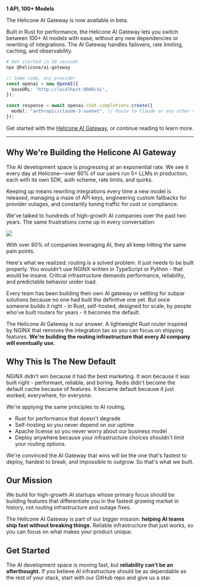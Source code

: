 **1 API, 100+ Models**

The Helicone AI Gateway is now available in beta.

Built in Rust for performance, the Helicone AI Gateway lets you switch between 100+ AI models with ease, without any new dependencies or rewriting of integrations. The AI Gateway handles failovers, rate limiting, caching, and observability.

```bash
# Get started in 30 seconds
npx @helicone/ai-gateway
```

```typescript
// Same code, any provider
const openai = new OpenAI({
  baseURL: "http://localhost:8080/ai",
});

const response = await openai.chat.completions.create({
  model: "anthropic/claude-3-sonnet", // Route to Claude or any other model via OpenAI syntax
});
```

Get started with the [Helicone AI Gateway](https://docs.helicone.ai/ai-gateway/quickstart), or continue reading to learn more.

---

## Why We're Building the Helicone AI Gateway

The AI development space is progressing at an exponential rate. We see it every day at Helicone—over 90% of our users run 5+ LLMs in production, each with its own SDK, auth scheme, rate limits, and quirks.

Keeping up means rewriting integrations every time a new model is released, managing a maze of API keys, engineering custom fallbacks for provider outages, and constantly tuning traffic for cost or compliance.

We've talked to hundreds of high-growth AI companies over the past two years. The same frustrations come up in every conversation:

![](/static/blog/introducing-ai-gateway/quotes.webp)

With over 80% of companies leveraging AI, they all keep hitting the same pain points.

Here's what we realized: routing is a solved problem. It just needs to be built properly. You wouldn't use NGINX written in TypeScript or Python - that would be insane. Critical infrastructure demands performance, reliability, and predictable behavior under load.

Every team has been building their own AI gateway or settling for subpar solutions because no one had built the definitive one yet. But once someone builds it right - in Rust, self-hosted, designed for scale, by people who've built routers for years - it becomes the default.

The Helicone AI Gateway is our answer. A lightweight Rust router inspired by NGINX that removes the integration tax so you can focus on shipping features. **We're building the routing infrastructure that every AI company will eventually use.**

## Why This Is The New Default

NGINX didn't win because it had the best marketing. It won because it was built right - performant, reliable, and boring. Redis didn't become the default cache because of features. It became default because it just worked, everywhere, for everyone.

We're applying the same principles to AI routing.

- Rust for performance that doesn't degrade
- Self-hosting so you never depend on our uptime
- Apache license so you never worry about our business model
- Deploy anywhere because your infrastructure choices shouldn't limit your routing options.

We're convinced the AI Gateway that wins will be the one that's fastest to deploy, hardest to break, and impossible to outgrow. So that's what we built.

## Our Mission

We build for high-growth AI startups whose primary focus should be building features that differentiate you in the fastest growing market in history, not routing infrastructure and outage fixes.

The Helicone AI Gateway is part of our bigger mission: **helping AI teams ship fast without breaking things.** Reliable infrastructure that just works, so you can focus on what makes your product unique.

## Get Started

The AI development space is moving fast, but **reliability can't be an afterthought.** If you believe AI infrastructure should be as dependable as the rest of your stack, start with our GitHub repo and give us a star.

<CallToAction
  title="Try the Helicone AI Gateway"
  description="Open source, self-hosted, and ready to deploy in your infrastructure today."
  primaryButtonText="Star on GitHub"
  primaryButtonLink="https://github.com/Helicone/ai-gateway"
/>
